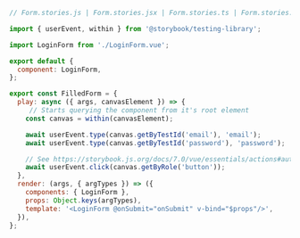 ```js
// Form.stories.js | Form.stories.jsx | Form.stories.ts | Form.stories.tsx

import { userEvent, within } from '@storybook/testing-library';

import LoginForm from './LoginForm.vue';

export default {
  component: LoginForm,
};

export const FilledForm = {
  play: async ({ args, canvasElement }) => {
     // Starts querying the component from it's root element
    const canvas = within(canvasElement);

    await userEvent.type(canvas.getByTestId('email'), 'email');
    await userEvent.type(canvas.getByTestId('password'), 'password');

    // See https://storybook.js.org/docs/7.0/vue/essentials/actions#automatically-matching-args to learn how to setup logging in the Actions panel
    await userEvent.click(canvas.getByRole('button'));
  },
  render: (args, { argTypes }) => ({
    components: { LoginForm },
    props: Object.keys(argTypes),
    template: '<LoginForm @onSubmit="onSubmit" v-bind="$props"/>',
  }),
};
```